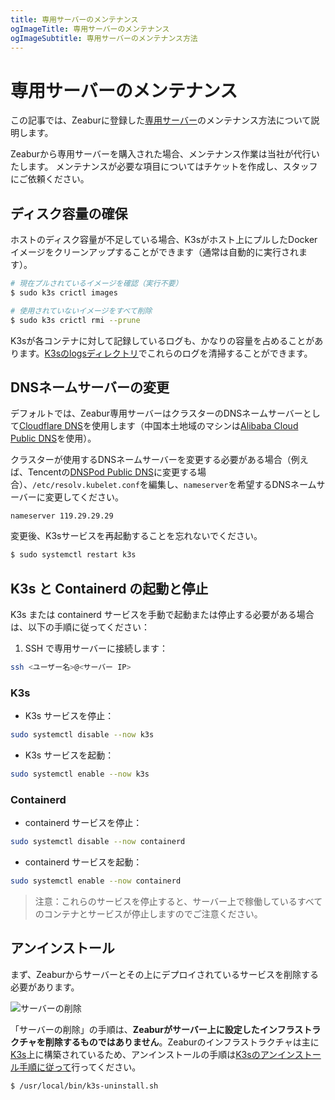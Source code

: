 ```yaml
---
title: 専用サーバーのメンテナンス
ogImageTitle: 専用サーバーのメンテナンス
ogImageSubtitle: 専用サーバーのメンテナンス方法
---
```



# 専用サーバーのメンテナンス

この記事では、Zeaburに登録した[専用サーバー](../dedicated-server)のメンテナンス方法について説明します。

<Callout>
    Zeaburから専用サーバーを購入された場合、メンテナンス作業は当社が代行いたします。
    メンテナンスが必要な項目についてはチケットを作成し、スタッフにご依頼ください。
</Callout>

## ディスク容量の確保

ホストのディスク容量が不足している場合、K3sがホスト上にプルしたDockerイメージをクリーンアップすることができます（通常は自動的に実行されます）。

```bash
# 現在プルされているイメージを確認（実行不要）
$ sudo k3s crictl images

# 使用されていないイメージをすべて削除
$ sudo k3s crictl rmi --prune
```

K3sが各コンテナに対して記録しているログも、かなりの容量を占めることがあります。[K3sのlogsディレクトリ](https://docs.k3s.io/faq#where-are-the-k3s-logs)でこれらのログを清掃することができます。

## DNSネームサーバーの変更

デフォルトでは、Zeabur専用サーバーはクラスターのDNSネームサーバーとして[Cloudflare DNS](https://1.1.1.1/)を使用します（中国本土地域のマシンは[Alibaba Cloud Public DNS](https://www.alidns.com/)を使用）。

クラスターが使用するDNSネームサーバーを変更する必要がある場合（例えば、Tencentの[DNSPod Public DNS](https://www.dnspod.cn/products/publicdns)に変更する場合）、`/etc/resolv.kubelet.conf`を編集し、`nameserver`を希望するDNSネームサーバーに変更してください。

```
nameserver 119.29.29.29
```

変更後、K3sサービスを再起動することを忘れないでください。

```bash
$ sudo systemctl restart k3s
```

## K3s と Containerd の起動と停止

K3s または containerd サービスを手動で起動または停止する必要がある場合は、以下の手順に従ってください：

1. SSH で専用サーバーに接続します：

```bash
ssh <ユーザー名>@<サーバー IP>
```

### K3s

- K3s サービスを停止：

```bash
sudo systemctl disable --now k3s
```

- K3s サービスを起動：

```bash
sudo systemctl enable --now k3s
```

### Containerd

- containerd サービスを停止：

```bash
sudo systemctl disable --now containerd
```

- containerd サービスを起動：

```bash
sudo systemctl enable --now containerd
```

> 注意：これらのサービスを停止すると、サーバー上で稼働しているすべてのコンテナとサービスが停止しますのでご注意ください。

## アンインストール

まず、Zeaburからサーバーとその上にデプロイされているサービスを削除する必要があります。

![サーバーの削除](/dedicated-server/remove-server.webp)

「サーバーの削除」の手順は、**Zeaburがサーバー上に設定したインフラストラクチャを削除するものではありません**。Zeaburのインフラストラクチャは主に[K3s](https://k3s.io/)上に構築されているため、アンインストールの手順は[K3sのアンインストール手順に従って](https://docs.k3s.io/installation/uninstall)行ってください。

```bash
$ /usr/local/bin/k3s-uninstall.sh
```
